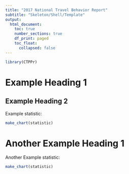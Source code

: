 ```yaml
---
title: "2017 National Travel Behavior Report"
subtitle: "Skeleton/Shell/Template"
output:
  html_document:
    toc: true
    number_sections: true
    df_print: paged
    toc_float:
      collapsed: false
---
```


```r

library(CTPPr)

```

# Example Heading 1

## Example Heading 2

Example statistic:

```r

make_chart(statistic)

```

# Another Example Heading 1

Another Example statistic:

```r

make_chart(statistic)

```

